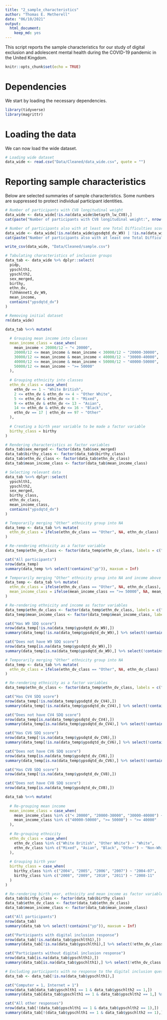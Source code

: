 ---
title: "2_sample_characteristics"
author: "Thomas E. Metherell"
date: "06/10/2021"
output: 
  html_document: 
    keep_md: yes
---

This script reports the sample characteristics for our study of digital exclusion and adolescent mental health during the COVID-19 pandemic in the United Kingdom.

```{r setup, include=FALSE}
knitr::opts_chunk$set(echo = TRUE)
```

# Dependencies
We start by loading the necessary dependencies.

```{r dependencies}
library(tidyverse)
library(magrittr)
```

# Loading the data
We can now load the wide dataset.

```{r load_data}
# Loading wide dataset
data_wide <- read.csv("Data/Cleaned/data_wide.csv", quote = "")
```

# Reporting sample characteristics
Below are selected summaries of sample characteristics. Some numbers are suppressed to protect individual participant identities.

``` {r sample_characteristics_1, echo = FALSE, results = "asis"}
# Number of participants with CV8 longitudinal weight
data_wide <- data_wide[!is.na(data_wide$betayth_lw_CV8),]
cat(paste("Number of participants with CV8 longitudinal weight:", nrow(data_wide), "\n\n"))

# Number of participants also with at least one Total Difficulties score
data_wide <- data_wide[!is.na(data_wide$ypsdqtd_dv_W9) | !is.na(data_wide$ypsdqtd_dv_CV4) | !is.na(data_wide$ypsdqtd_dv_CV6) | !is.na(data_wide$ypsdqtd_dv_CV8),]
cat(paste("Number of participants also with at least one Total Difficulties score:", nrow(data_wide)))

write_csv(data_wide, "Data/Cleaned/sample.csv")
```

```{r sample_characteristics_2, echo = FALSE}
# Tabulating characteristics of inclusion groups
data_tab <- data_wide %>% dplyr::select(
  pidp,
  ypschlth1,
  ypschlth2,
  sex_merged,
  birthy,
  ethn_dv,
  fihhmnnet1_dv_W9,
  mean_income,
  contains("ypsdqtd_dv")
)

# Removing initial dataset
rm(data_wide)

data_tab %<>% mutate(
  
  # Grouping mean income into classes
  mean_income_class = case_when(
    mean_income < 20000/12 ~ "< 20000",
    20000/12 <= mean_income & mean_income < 30000/12 ~ "20000-30000",
    30000/12 <= mean_income & mean_income < 40000/12 ~ "30000-40000",
    40000/12 <= mean_income & mean_income < 50000/12 ~ "40000-50000",
    50000/12 <= mean_income ~ ">= 50000"
  ),
  
  # Grouping ethnicity into classes
  ethn_dv_class = case_when(
    ethn_dv == 1 ~ "White British",
    2 <= ethn_dv & ethn_dv <= 4 ~ "Other White",
    5 <= ethn_dv & ethn_dv <= 8 ~ "Mixed",
    9 <= ethn_dv & ethn_dv <= 13 ~ "Asian",
    14 <= ethn_dv & ethn_dv <= 16 ~ "Black",
    ethn_dv == 17 | ethn_dv == 97 ~ "Other"
  ),
  
  # Creating a birth year variable to be made a factor variable
  birthy_class = birthy
)

# Rendering characteristics as factor variables
data_tab$sex_merged <- factor(data_tab$sex_merged)
data_tab$birthy_class <- factor(data_tab$birthy_class)
data_tab$ethn_dv_class <- factor(data_tab$ethn_dv_class)
data_tab$mean_income_class <- factor(data_tab$mean_income_class)

# Selecting relevant data
data_tab %<>% dplyr::select(
  ypschlth1,
  ypschlth2,
  sex_merged,
  birthy_class,
  ethn_dv_class,
  mean_income_class,
  contains("ypsdqtd_dv")
)

# Temporarily merging "Other" ethnicity group into NA
data_temp <- data_tab %>% mutate(
  ethn_dv_class = ifelse(ethn_dv_class == "Other", NA, ethn_dv_class)
)

# Re-rendering ethnicity as a factor variable
data_temp$ethn_dv_class <- factor(data_temp$ethn_dv_class, labels = c("Asian", "Black", "Mixed", "Other White", "White British"))

cat("All participants")
nrow(data_temp)
summary(data_temp %>% select(!contains("yp")), maxsum = Inf)

# Temporarily merging "Other" ethnicity group into NA and income above £50,000 into NA
data_temp <- data_tab %>% mutate(
  ethn_dv_class = ifelse(ethn_dv_class == "Other", NA, ethn_dv_class),
  mean_income_class = ifelse(mean_income_class == ">= 50000", NA, mean_income_class)
)

# Re-rendering ethnicity and income as factor variables
data_temp$ethn_dv_class <- factor(data_temp$ethn_dv_class, labels = c("Asian", "Black", "Mixed", "Other White", "White British"))
data_temp$mean_income_class <- factor(data_temp$mean_income_class, labels = c("< 20000", "20000-30000", "30000-40000", "40000-50000"))

cat("Has W9 SDQ score")
nrow(data_temp[!is.na(data_temp$ypsdqtd_dv_W9),])
summary(data_temp[!is.na(data_temp$ypsdqtd_dv_W9),] %>% select(!contains("yp")), maxsum = Inf)

cat("Does not have W9 SDQ score")
nrow(data_temp[is.na(data_temp$ypsdqtd_dv_W9),])
summary(data_temp[is.na(data_temp$ypsdqtd_dv_W9),] %>% select(!contains("yp")), maxsum = Inf)

# Temporarily merging "Other" ethnicity group into NA 
data_temp <- data_tab %>% mutate(
  ethn_dv_class = ifelse(ethn_dv_class == "Other", NA, ethn_dv_class)
)

# Re-rendering ethnicity as a factor variables
data_temp$ethn_dv_class <- factor(data_temp$ethn_dv_class, labels = c("Asian", "Black", "Mixed", "Other White", "White British"))

cat("Has CV4 SDQ score")
nrow(data_temp[!is.na(data_temp$ypsdqtd_dv_CV4),])
summary(data_temp[!is.na(data_temp$ypsdqtd_dv_CV4),] %>% select(!contains("yp")), maxsum = Inf)

cat("Does not have CV4 SDQ score")
nrow(data_temp[is.na(data_temp$ypsdqtd_dv_CV4),])
summary(data_temp[is.na(data_temp$ypsdqtd_dv_CV4),] %>% select(!contains("yp")), maxsum = Inf)

cat("Has CV6 SDQ score")
nrow(data_temp[!is.na(data_temp$ypsdqtd_dv_CV6),])
summary(data_temp[!is.na(data_temp$ypsdqtd_dv_CV6),] %>% select(!contains("yp")), maxsum = Inf)

cat("Does not have CV6 SDQ score")
nrow(data_temp[is.na(data_temp$ypsdqtd_dv_CV6),])
summary(data_temp[is.na(data_temp$ypsdqtd_dv_CV6),] %>% select(!contains("yp")), maxsum = Inf)

cat("Has CV8 SDQ score")
nrow(data_temp[!is.na(data_temp$ypsdqtd_dv_CV8),])

cat("Does not have CV8 SDQ score")
nrow(data_temp[is.na(data_temp$ypsdqtd_dv_CV8),])

data_tab %<>% mutate(
  
  # Re-grouping mean income
  mean_income_class = case_when(
    mean_income_class %in% c("< 20000", "20000-30000", "30000-40000") ~ "< 40000",
    mean_income_class %in% c("40000-50000", ">= 50000") ~ ">= 40000"
  ),
  
  # Re-grouping ethnicity
  ethn_dv_class = case_when(
    ethn_dv_class %in% c("White British", "Other White") ~ "White",
    ethn_dv_class %in% c("Mixed", "Asian", "Black", "Other") ~ "Non-White"
  ),
  
  # Grouping birth year
  birthy_class = case_when(
    birthy_class %in% c("2004", "2005", "2006", "2007") ~ "2004-07",
    birthy_class %in% c("2008", "2009", "2010", "2011") ~ "2008-11"
  )
)

# Re-rendering birth year, ethnicity and mean income as factor variables
data_tab$birthy_class <- factor(data_tab$birthy_class)
data_tab$ethn_dv_class <- factor(data_tab$ethn_dv_class)
data_tab$mean_income_class <- factor(data_tab$mean_income_class)

cat("All participants")
nrow(data_tab)
summary(data_tab %>% select(!contains("yp")), maxsum = Inf)

cat("Participants with digital inclusion response")
nrow(data_tab[!is.na(data_tab$ypschlth1),])
summary(data_tab[!is.na(data_tab$ypschlth1),] %>% select(!ethn_dv_class & !contains("yp")), maxsum = Inf)

cat("Participants without digital inclusion response")
nrow(data_tab[is.na(data_tab$ypschlth1),])
summary(data_tab[is.na(data_tab$ypschlth1),] %>% select(!ethn_dv_class & !contains("yp")), maxsum = Inf)

# Excluding participants with no response to the digital inclusion question
data_tab <- data_tab[!is.na(data_tab$ypschlth1),]

cat("Computer = 1, Internet = 1")
nrow(data_tab[data_tab$ypschlth1 == 1 & data_tab$ypschlth2 == 1,])
summary(data_tab[data_tab$ypschlth1 == 1 & data_tab$ypschlth2 == 1,] %>% select(!ethn_dv_class & !contains("yp")), maxsum = Inf)

cat("All other responses")
nrow(data_tab[!(data_tab$ypschlth1 == 1 & data_tab$ypschlth2 == 1),])
summary(data_tab[!(data_tab$ypschlth1 == 1 & data_tab$ypschlth2 == 1),] %>% select(!ethn_dv_class & !contains("yp")), maxsum = Inf)
```